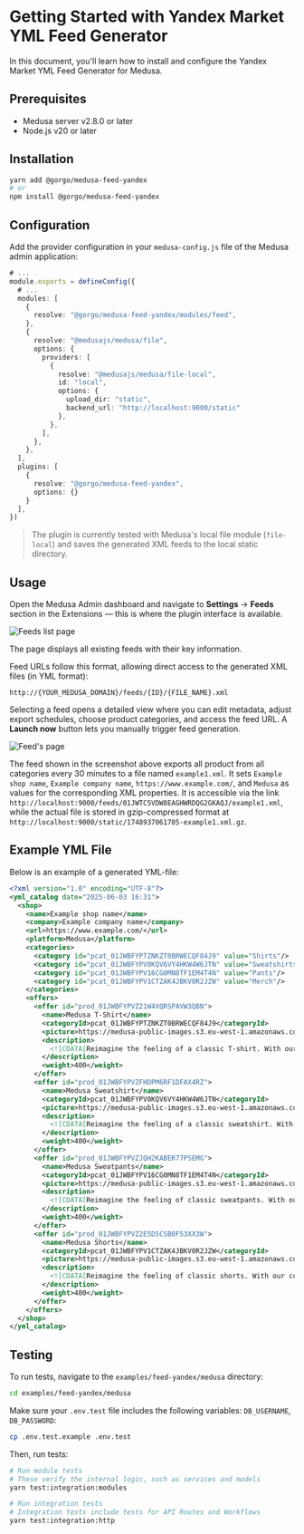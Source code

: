 # Getting Started with Yandex Market YML Feed Generator

In this document, you'll learn how to install and configure the Yandex Market YML Feed Generator for Medusa.

## Prerequisites

- Medusa server v2.8.0 or later
- Node.js v20 or later

## Installation

```bash
yarn add @gorgo/medusa-feed-yandex
# or
npm install @gorgo/medusa-feed-yandex
```

## Configuration

Add the provider configuration in your `medusa-config.js` file of the Medusa admin application:

```ts
# ...
module.exports = defineConfig({
  # ...
  modules: [
    {
      resolve: "@gorgo/medusa-feed-yandex/modules/feed",
    },
    {
      resolve: "@medusajs/medusa/file",
      options: {
        providers: [
          {
            resolve: "@medusajs/medusa/file-local",
            id: "local",
            options: {
              upload_dir: "static",
              backend_url: "http://localhost:9000/static"
            },
          },
        ],
      },
    },
  ],
  plugins: [
    {
      resolve: "@gorgo/medusa-feed-yandex",
      options: {}
    }
  ],
})
```

> The plugin is currently tested with Medusa's local file module (`file-local`) and saves the generated XML feeds to the local static directory.

## Usage

Open the Medusa Admin dashboard and navigate to **Settings** -> **Feeds** section in the Extensions — this is where the plugin interface is available.

![Feeds list page](https://github.com/user-attachments/assets/7998358a-a0ed-4f46-8927-0db3189aea31)

The page displays all existing feeds with their key information.

Feed URLs follow this format, allowing direct access to the generated XML files (in YML format):

```
http://{YOUR_MEDUSA_DOMAIN}/feeds/{ID}/{FILE_NAME}.xml
```

Selecting a feed opens a detailed view where you can edit metadata, adjust export schedules, choose product categories, and access the feed URL. A **Launch now** button lets you manually trigger feed generation.

![Feed's page](https://github.com/user-attachments/assets/551f896a-8e42-44a7-9a37-0de2f436c994)

The feed shown in the screenshot above exports all product from all categories every 30 minutes to a file named `example1.xml`. It sets `Example shop name`, `Example company name`, `https://www.example.com/`, and `Medusa` as values for the corresponding XML properties. It is accessible via the link `http://localhost:9000/feeds/01JWTC5VDW8EAGHWRDQG2GKAQJ/example1.xml`, while the actual file is stored in gzip-compressed format at `http://localhost:9000/static/1748937061705-example1.xml.gz`.

## Example YML File

Below is an example of a generated YML-file:

```xml
<?xml version="1.0" encoding="UTF-8"?>
<yml_catalog date="2025-06-03 16:31">
  <shop>
    <name>Example shop name</name>
    <company>Example company name</company>
    <url>https://www.example.com/</url>
    <platform>Medusa</platform>
    <categories>
      <category id="pcat_01JWBFYPTZNKZT0BRWECQF84J9" value="Shirts"/>
      <category id="pcat_01JWBFYPV0KQV6VY4HKW4W6JTN" value="Sweatshirts"/>
      <category id="pcat_01JWBFYPV16CG0MN8TF1EM4T4N" value="Pants"/>
      <category id="pcat_01JWBFYPV1CTZAK4JBKV0R2JZW" value="Merch"/>
    </categories>
    <offers>
      <offer id="prod_01JWBFYPVZ21W4XQRSPAVW3QBN">
        <name>Medusa T-Shirt</name>
        <categoryId>pcat_01JWBFYPTZNKZT0BRWECQF84J9</categoryId>
        <picture>https://medusa-public-images.s3.eu-west-1.amazonaws.com/tee-black-front.png</picture>
        <description>
          <![CDATA[Reimagine the feeling of a classic T-shirt. With our cotton T-shirts, everyday essentials no longer have to be ordinary.]]>
        </description>
        <weight>400</weight>
      </offer>
      <offer id="prod_01JWBFYPVZFHDPM6RF1DFAX4RZ">
        <name>Medusa Sweatshirt</name>
        <categoryId>pcat_01JWBFYPV0KQV6VY4HKW4W6JTN</categoryId>
        <picture>https://medusa-public-images.s3.eu-west-1.amazonaws.com/sweatshirt-vintage-front.png</picture>
        <description>
          <![CDATA[Reimagine the feeling of a classic sweatshirt. With our cotton sweatshirt, everyday essentials no longer have to be ordinary.]]>
        </description>
        <weight>400</weight>
      </offer>
      <offer id="prod_01JWBFYPVZJQH2KABER77PSEMG">
        <name>Medusa Sweatpants</name>
        <categoryId>pcat_01JWBFYPV16CG0MN8TF1EM4T4N</categoryId>
        <picture>https://medusa-public-images.s3.eu-west-1.amazonaws.com/sweatpants-gray-front.png</picture>
        <description>
          <![CDATA[Reimagine the feeling of classic sweatpants. With our cotton sweatpants, everyday essentials no longer have to be ordinary.]]>
        </description>
        <weight>400</weight>
      </offer>
      <offer id="prod_01JWBFYPVZ2E5D5CSB0F53XX3W">
        <name>Medusa Shorts</name>
        <categoryId>pcat_01JWBFYPV1CTZAK4JBKV0R2JZW</categoryId>
        <picture>https://medusa-public-images.s3.eu-west-1.amazonaws.com/shorts-vintage-front.png</picture>
        <description>
          <![CDATA[Reimagine the feeling of classic shorts. With our cotton shorts, everyday essentials no longer have to be ordinary.]]>
        </description>
        <weight>400</weight>
      </offer>
    </offers>
  </shop>
</yml_catalog>
```

## Testing

To run tests, navigate to the `examples/feed-yandex/medusa` directory:

```bash
cd examples/feed-yandex/medusa
```

Make sure your `.env.test` file includes the following variables: `DB_USERNAME`, `DB_PASSWORD`:

```bash
cp .env.test.example .env.test
```

Then, run tests:

```bash
# Run module tests
# These verify the internal logic, such as services and models
yarn test:integration:modules

# Run integration tests
# Integration tests include tests for API Routes and Workflows
yarn test:integration:http
```
